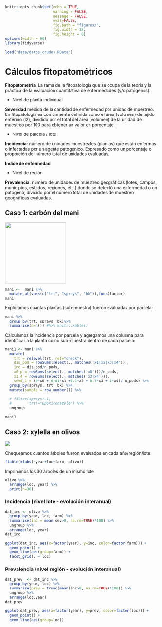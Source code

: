 ```r
knitr::opts_chunk$set(echo = TRUE, 
                      warning = FALSE, 
                      message = FALSE, 
                      eval=FALSE, 
                      fig.path = "figures/", 
                      fig.width = 12, 
                      fig.height = 8)
options(width = 90)
library(tidyverse)
```

```r
load("data/datos_crudos.RData")
```

# Cálculos fitopatométricos {#fitopato}

**Fitopatometría**: La rama de la fitopatología  que se ocupa de la teoría y la práctica de la evaluación cuantitativa de enfermedades (y/o patógenos). 

- Nivel de planta individual

**Severidad** medida de la cantidad de enfermedad por unidad de muestreo. En fitopatología es comúnmente definida como el área (volumen) de tejido enfermo (l2), dividido por el total del área (volumen) de la unidad de muestreo  por  100 para obtener un valor en porcentaje.

- Nivel de parcela / lote

**Incidencia**: número de unidades muestreales (plantas) que están enfermas o infectadas por un agente patogénico. Expresado como un porcentaje o proporción del número total de unidades evaluadas.

**Indice de enfermedad**

- Nivel de región

**Prevalencia**: número de unidades de muestreo geográficas (lotes, campos, municipios, estados, regiones, etc.) donde se detectó una enfermedad o un patógeno, dividido por el número total de unidades de muestreo geográficas evaluadas.

## Caso 1: carbón del mani 

![](fig/peanut_smut.png){width=200px}

```r
mani <-  mani %>% 
  mutate_at(vars(c("trt", "sprays", "bk")),funs(factor)) 
mani
```

Exploramos cuantas plantas (sub-muestra) fueron evaluadas por parcela:

```r
mani %>%
  group_by(trt, sprays, bk)%>%
  summarise(n=n()) #%>% knitr::kable()
```

Calculamos la incidencia por parcela y agregamos una columna para identificar a la planta como sub-muestra dentro de cada parcela:

```r
mani1 <- mani %>% 
  mutate(
    trt = relevel(trt, ref="check"),
    dis_pod = rowSums(select(., matches('x1|x2|x3|x4'))),
    inc = dis_pod/n_pods,
    x0_p = rowSums(select(., matches('x0')))/n_pods,
    x3.4 = rowSums(select(., matches('x3|x4'))), 
    sev0_1 = (0*x0 + 0.01*x1 +0.1*x2 + 0.7*x3 + 1*x4)/ n_pods) %>% 
  group_by(sprays, trt, bk) %>%
  mutate(sample = row_number()) %>% 
  
  # filter(sprays!=1, 
  #        trt!="Epoxiconazole") %>%
  ungroup 

mani1
```

## Caso 2: xylella en olivos

![](fig/xylella.jpg)

Chequeamos cuantos árboles fueron evaluados en cada año/región/lote:

```r
ftable(xtabs(~year+loc+farm, olivo))
```

Imprimimos los 30 árboles de un mismo lote 

```r
olivo %>% 
  arrange(loc, year) %>% 
  print(n=30)
```

### Incidencia (nivel lote - evolución interanual)

```r
dat_inc <- olivo %>%
  group_by(year, loc, farm) %>%
  summarise(inc = mean(sev>0, na.rm=TRUE)*100) %>% 
  ungroup %>% 
  arrange(loc, year)
dat_inc
```

```r
ggplot(dat_inc, aes(x=factor(year), y=inc, color=factor(farm))) +
  geom_point() +
  geom_line(aes(group=farm)) +
  facet_grid(. ~ loc)
```

### Prevalencia (nivel región - evolución interanual)

```r
dat_prev  <- dat_inc %>%
  group_by(year, loc) %>%
  summarise(prev = trunc(mean(inc>0, na.rm=TRUE)*100)) %>% 
  ungroup %>% 
  arrange(loc,year)
dat_prev
```

```r
ggplot(dat_prev, aes(x=factor(year), y=prev, color=factor(loc))) +
  geom_point() +
  geom_line(aes(group=loc))
```
